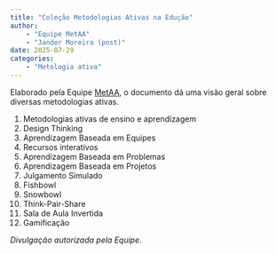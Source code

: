 ```yaml
---
title: "Coleção Metodologias Ativas na Edução"
author:
    - "Equipe MetAA"
    - "Jander Moreira (post)"
date: 2025-07-29
categories:
    - "Metologia ativa"
---
```


Elaborado pela Equipe [MetAA](https://www.metaa.ufscar.br/){target="_blank"}, o documento dá uma visão geral sobre diversas metodologias ativas.

1. Metodologias ativas de ensino e aprendizagem
2. Design Thinking
3. Aprendizagem Baseada em Equipes
4. Recursos interativos
5. Aprendizagem Baseada em Problemas
6. Aprendizagem Baseada em Projetos
7. Julgamento Simulado
8. Fishbowl
9. Snowbowl
10. Think-Pair-Share
11. Sala de Aula Invertida
12. Gamificação

_Divulgação autorizada pela Equipe_.